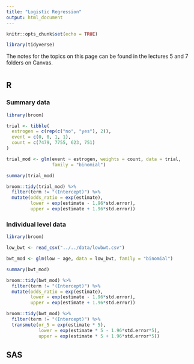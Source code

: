 ```yaml
---
title: "Logistic Regression"
output: html_document
---
```


```r
knitr::opts_chunk$set(echo = TRUE)

library(tidyverse)
```

The notes for the topics on this page can be found in the lectures 5 and 7 folders on Canvas. 

# {.tabset .tabset-fade}

## R

### Summary data

```r
library(broom)

trial <- tibble(
  estrogen = c(rep(c("no", "yes"), 2)), 
  event = c(0, 0, 1, 1), 
  count = c(7479, 7755, 623, 751)
)

trial_mod <- glm(event ~ estrogen, weights = count, data = trial, 
                 family = "binomial")

summary(trial_mod)

broom::tidy(trial_mod) %>% 
  filter(term != "(Intercept)") %>% 
  mutate(odds_ratio = exp(estimate), 
         lower = exp(estimate - 1.96*std.error), 
         upper = exp(estimate + 1.96*std.error))
```

### Individual level data

```r
library(broom)

low_bwt <- read_csv("../../data/lowbwt.csv")

bwt_mod <- glm(low ~ age, data = low_bwt, family = "binomial")

summary(bwt_mod)

broom::tidy(bwt_mod) %>% 
  filter(term != "(Intercept)") %>% 
  mutate(odds_ratio = exp(estimate), 
         lower = exp(estimate - 1.96*std.error), 
         upper = exp(estimate + 1.96*std.error))

broom::tidy(bwt_mod) %>% 
  filter(term != "(Intercept)") %>% 
  transmute(or_5 = exp(estimate * 5), 
            lower = exp(estimate * 5 - 1.96*std.error*5), 
            upper = exp(estimate * 5 + 1.96*std.error*5))
```

## SAS

```r
```



